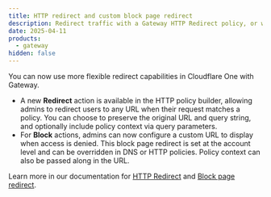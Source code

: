 ```yaml
---
title: HTTP redirect and custom block page redirect
description: Redirect traffic with a Gateway HTTP Redirect policy, or with the block page in an HTTP or DNS Block policy.
date: 2025-04-11
products:
  - gateway
hidden: false
---
```


You can now use more flexible redirect capabilities in Cloudflare One with Gateway.

- A new **Redirect** action is available in the HTTP policy builder, allowing admins to redirect users to any URL when their request matches a policy. You can choose to preserve the original URL and query string, and optionally include policy context via query parameters.
- For **Block** actions, admins can now configure a custom URL to display when access is denied. This block page redirect is set at the account level and can be overridden in DNS or HTTP policies. Policy context can also be passed along in the URL.

Learn more in our documentation for [HTTP Redirect](/cloudflare-one/policies/gateway/http-policies/#redirect) and [Block page redirect](/cloudflare-one/policies/gateway/block-page/#redirect-to-a-block-page).

